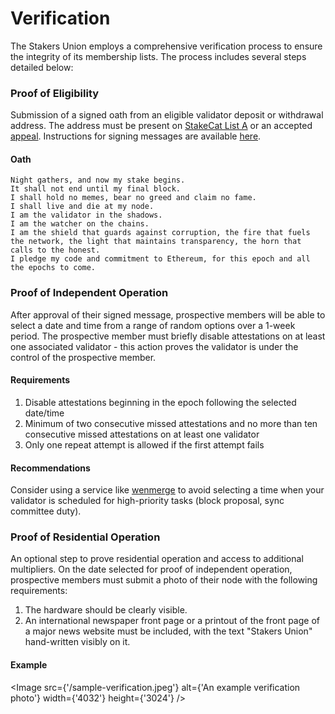 
# Verification

The Stakers Union employs a comprehensive verification process to ensure the integrity of its membership lists. The process includes several steps detailed below:

<Steps>

### Proof of Eligibility

Submission of a signed oath from an eligible validator deposit or withdrawal address. The address must be present on [StakeCat List A](https://github.com/Stake-Cat/Solo-Stakers/blob/main/Solo-Stakers/Solo-Stakers-A.csv) or an accepted [appeal](/membership/appeals). Instructions for signing messages are available [here](/membership/verification/signing).

#### Oath

```text copy
Night gathers, and now my stake begins.
It shall not end until my final block.
I shall hold no memes, bear no greed and claim no fame.
I shall live and die at my node.
I am the validator in the shadows.
I am the watcher on the chains.
I am the shield that guards against corruption, the fire that fuels the network, the light that maintains transparency, the horn that calls to the honest.
I pledge my code and commitment to Ethereum, for this epoch and all the epochs to come.
```

### Proof of Independent Operation

After approval of their signed message, prospective members will be able to select a date and time from a range of random options over a 1-week period. The prospective member must briefly disable attestations on at least one associated validator - this action proves the validator is under the control of the prospective member.

#### Requirements
1. Disable attestations beginning in the epoch following the selected date/time
2. Minimum of two consecutive missed attestations and no more than ten consecutive missed attestations on at least one validator
3. Only one repeat attempt is allowed if the first attempt fails

#### Recommendations
Consider using a service like [wenmerge](https://wenmerge.com/block-proposer-schedule/validator-proposal-subscription/) to avoid selecting a time when your validator is scheduled for high-priority tasks (block proposal, sync committee duty).

### Proof of Residential Operation

An optional step to prove residential operation and access to additional multipliers. On the date selected for proof of independent operation, prospective members must submit a photo of their node with the following requirements:
1. The hardware should be clearly visible.
2. An international newspaper front page or a printout of the front page of a major news website must be included, with the text "Stakers Union" hand-written visibly on it.

#### Example
<Image src={'/sample-verification.jpeg'} alt={'An example verification photo'} width={'4032'} height={'3024'} />

</Steps>